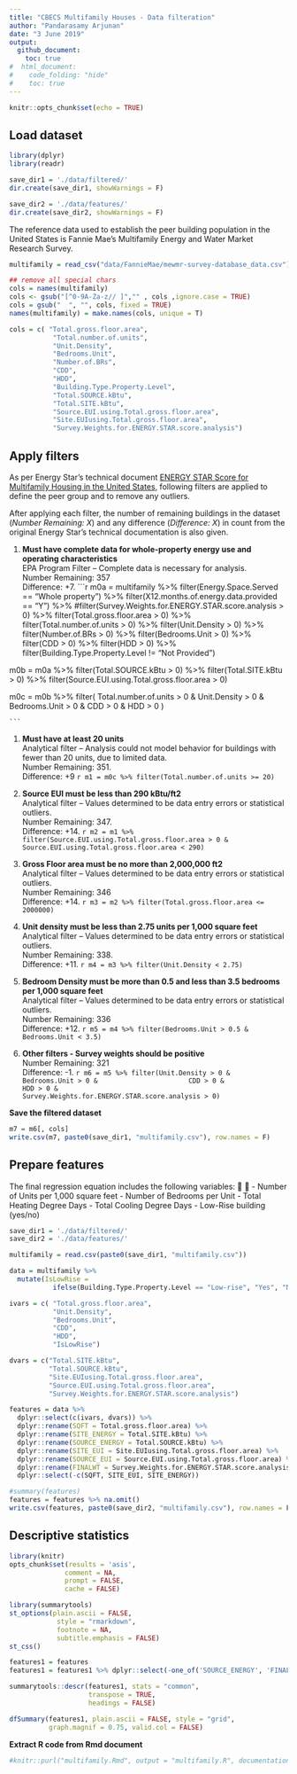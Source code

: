 ```yaml
---
title: "CBECS Multifamily Houses - Data filteration"
author: "Pandarasamy Arjunan"
date: "3 June 2019"
output: 
  github_document:
    toc: true
#  html_document:
#    code_folding: "hide"
#    toc: true
---
```


```r
knitr::opts_chunk$set(echo = TRUE)
```


## Load dataset
```r
library(dplyr)
library(readr)

save_dir1 = './data/filtered/'
dir.create(save_dir1, showWarnings = F)

save_dir2 = './data/features/'
dir.create(save_dir2, showWarnings = F)

```

The reference data used to establish the peer building population in the United States is Fannie Mae’s Multifamily Energy and Water Market Research Survey.

```r
multifamily = read_csv("data/FannieMae/mewmr-survey-database_data.csv")

## remove all special chars 
cols = names(multifamily)
cols <- gsub("[^0-9A-Za-z// ]","" , cols ,ignore.case = TRUE)
cols = gsub("  ", "", cols, fixed = TRUE)
names(multifamily) = make.names(cols, unique = T)

cols = c( "Total.gross.floor.area",
           "Total.number.of.units",
           "Unit.Density",
           "Bedrooms.Unit",
           "Number.of.BRs",
           "CDD", 
           "HDD",
           "Building.Type.Property.Level",
           "Total.SOURCE.kBtu",
           "Total.SITE.kBtu",
           "Source.EUI.using.Total.gross.floor.area",
           "Site.EUIusing.Total.gross.floor.area",
           "Survey.Weights.for.ENERGY.STAR.score.analysis")


```


## Apply filters

As per Energy Star's technical document [ENERGY STAR Score for Multifamily Housing in the United States](https://www.energystar.gov/buildings/tools-and-resources/energy_star_score_multifamily_housing_united_states), following filters are applied to define the peer group and to remove any outliers.

After applying each filter, the number of remaining buildings in the dataset (_Number Remaining: X_) and any difference (_Difference: X_) in count from the original Energy Star's technical documentation is also given. 


#. **Must have complete data for whole-property energy use and operating characteristics**
<br/>EPA Program Filter – Complete data is necessary for analysis.
<br/>Number Remaining: 357
<br/>Difference: +7.
    ```r
m0a = multifamily %>% 
  filter(Energy.Space.Served == "Whole property") %>%
  filter(X12.months.of.energy.data.provided == "Y") %>%
  #filter(Survey.Weights.for.ENERGY.STAR.score.analysis > 0) %>% 
  filter(Total.gross.floor.area > 0) %>% 
  filter(Total.number.of.units > 0) %>%
  filter(Unit.Density > 0) %>% 
  filter(Number.of.BRs > 0) %>%
  filter(Bedrooms.Unit > 0) %>%
  filter(CDD > 0) %>% 
  filter(HDD > 0) %>% 
  filter(Building.Type.Property.Level != "Not Provided")

m0b = m0a %>% 
  filter(Total.SOURCE.kBtu > 0) %>%
  filter(Total.SITE.kBtu > 0) %>%
  filter(Source.EUI.using.Total.gross.floor.area > 0)
  
m0c = m0b %>% filter( Total.number.of.units > 0 &
                        Unit.Density > 0 & 
                        Bedrooms.Unit > 0 & 
                        CDD > 0 & 
                        HDD > 0 )

    ```


#. **Must have at least 20 units**
<br/>Analytical filter – Analysis could not model behavior for buildings with fewer than 20 units, due to limited data.
<br/>Number Remaining: 351.
<br/>Difference: +9
    ```r
m1 = m0c %>% filter(Total.number.of.units >= 20)
    ```


#. **Source EUI must be less than 290 kBtu/ft2**
<br/>Analytical filter – Values determined to be data entry errors or statistical outliers.
<br/>Number Remaining: 347.
<br/>Difference: +14.
    ```r
m2 = m1 %>% filter(Source.EUI.using.Total.gross.floor.area > 0 & 
                     Source.EUI.using.Total.gross.floor.area < 290)
    ```


#. **Gross Floor area must be no more than 2,000,000 ft2**
<br/>Analytical filter – Values determined to be data entry errors or statistical outliers.
<br/>Number Remaining: 346
<br/>Difference: +14.
    ```r
m3 = m2 %>% filter(Total.gross.floor.area <= 2000000)
    ```


#. **Unit density must be less than 2.75 units per 1,000 square feet**
<br/>Analytical filter – Values determined to be data entry errors or statistical outliers.
<br/>Number Remaining: 338.
<br/>Difference: +11.
    ```r
m4 = m3 %>% filter(Unit.Density < 2.75)
    ```

#. **Bedroom Density must be more than 0.5 and less than 3.5 bedrooms per 1,000 square feet**
<br/>Analytical filter – Values determined to be data entry errors or statistical outliers.
<br/>Number Remaining: 336
<br/>Difference: +12.
    ```r
m5 = m4 %>% filter(Bedrooms.Unit > 0.5 & Bedrooms.Unit < 3.5)
    ```

#. **Other filters - Survey weights should be positive**
<br/>Number Remaining: 321
<br/>Difference: -1.
    ```r
m6 = m5 %>% filter(Unit.Density > 0 & 
                     Bedrooms.Unit > 0 & 
                     CDD > 0 & 
                     HDD > 0 & 
                     Survey.Weights.for.ENERGY.STAR.score.analysis > 0)
    ```

**Save the filtered dataset**
```r
m7 = m6[, cols]
write.csv(m7, paste0(save_dir1, "multifamily.csv"), row.names = F)
```


## Prepare features

The final regression equation includes the following variables: 
 
 - Number of Units per 1,000 square feet
 - Number of Bedrooms per Unit
 - Total Heating Degree Days
 - Total Cooling Degree Days
 - Low-Rise building (yes/no)

```r
save_dir1 = './data/filtered/'
save_dir2 = './data/features/'

multifamily = read.csv(paste0(save_dir1, "multifamily.csv"))

data = multifamily %>% 
  mutate(IsLowRise = 
           ifelse(Building.Type.Property.Level == "Low-rise", "Yes", "No")) 

ivars = c( "Total.gross.floor.area",
           "Unit.Density",
           "Bedrooms.Unit",
           "CDD", 
           "HDD", 
           "IsLowRise")

dvars = c("Total.SITE.kBtu",
          "Total.SOURCE.kBtu",
          "Site.EUIusing.Total.gross.floor.area",
          "Source.EUI.using.Total.gross.floor.area",
          "Survey.Weights.for.ENERGY.STAR.score.analysis")

features = data %>% 
  dplyr::select(c(ivars, dvars)) %>%
  dplyr::rename(SQFT = Total.gross.floor.area) %>%
  dplyr::rename(SITE_ENERGY = Total.SITE.kBtu) %>%
  dplyr::rename(SOURCE_ENERGY = Total.SOURCE.kBtu) %>%
  dplyr::rename(SITE_EUI = Site.EUIusing.Total.gross.floor.area) %>%
  dplyr::rename(SOURCE_EUI = Source.EUI.using.Total.gross.floor.area) %>%
  dplyr::rename(FINALWT = Survey.Weights.for.ENERGY.STAR.score.analysis) %>%
  dplyr::select(-c(SQFT, SITE_EUI, SITE_ENERGY))

#summary(features)
features = features %>% na.omit()
write.csv(features, paste0(save_dir2, "multifamily.csv"), row.names = F)

```

## Descriptive statistics 

```r
library(knitr)
opts_chunk$set(results = 'asis',      
              comment = NA, 
              prompt = FALSE, 
              cache = FALSE)

library(summarytools)
st_options(plain.ascii = FALSE,       
            style = "rmarkdown",      
            footnote = NA,            
            subtitle.emphasis = FALSE)                                    
st_css()                              
```


```r
features1 = features
features1 = features1 %>% dplyr::select(-one_of('SOURCE_ENERGY', 'FINALWT'))

summarytools::descr(features1, stats = "common", 
                    transpose = TRUE, 
                    headings = FALSE)
```


```r
dfSummary(features1, plain.ascii = FALSE, style = "grid", 
          graph.magnif = 0.75, valid.col = FALSE)
```


**Extract R code from Rmd document**
```r
#knitr::purl("multifamily.Rmd", output = "multifamily.R", documentation = 2)
```

